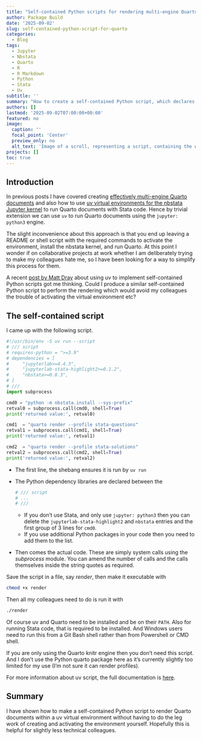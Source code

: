 ```yaml
---
title: "Self-contained Python scripts for rendering multi-engine Quarto documents"
author: Package Build
date: '2025-09-02'
slug: self-contained-python-script-for-quarto
categories:
  - Blog
tags:
  - Jupyter
  - Nbstata
  - Quarto
  - R
  - R Markdown
  - Python
  - Stata
  - Uv
subtitle: ''
summary: "How to create a self-contained Python script, which declares the dependencies for the virtual environment to run Jupyter, for rendering Quarto documents. This allows non-technical users to simply run a single command to setup and activate a virtual environment and have the Quarto document rendered for them."
authors: []
lastmod: '2025-09-02T07:00:00+00:00'
featured: no
image:
  caption: ''
  focal_point: 'Center'
  preview_only: no
  alt_text: 'Image of a scroll, representing a script, containing the word Quarto and the Python and Jupyter logos.'
projects: []
toc: true
---
```


## Introduction

In previous posts I have covered creating [effectively multi-engine Quarto documents](https://remlapmot.github.io/post/2025/multi-engine-quarto/) and also how to use [uv virtual environments for the nbstata Jupyter kernel](https://remlapmot.github.io/post/2025/nbstata-uv-venv/) to run Quarto documents with Stata code. Hence by trivial extension we can use `uv` to run Quarto documents using the `jupyter: python3` engine.

The slight inconvenience about this approach is that you end up leaving a README or shell script with the required commands to activate the environment, install the nbstata kernel, and run Quarto. At this point I wonder if on collaborative projects at work whether I am deliberately trying to make my colleagues hate me, so I have been looking for a way to simplify this process for them.

A recent [post by Matt Dray](https://www.rostrum.blog/posts/2025-08-11-uv-standalone/) about using uv to implement self-contained Python scripts got me thinking. Could I produce a similar self-contained Python script to perform the rendering which would avoid my colleagues the trouble of activating the virtual environment etc?

## The self-contained script

I came up with the following script.

```python
#!/usr/bin/env -S uv run --script
# /// script
# requires-python = ">=3.9"
# dependencies = [
#     "jupyterlab>=4.4.3",
#     "jupyterlab-stata-highlight2>=0.1.2",
#     "nbstata>=0.8.3",
# ]
# ///
import subprocess

cmd0 = "python -m nbstata.install --sys-prefix"
retval0 = subprocess.call(cmd0, shell=True)
print('returned value:', retval0)

cmd1  = "quarto render --profile stata-questions"
retval1 = subprocess.call(cmd1, shell=True)
print('returned value:', retval1)

cmd2  = "quarto render --profile stata-solutions"
retval2 = subprocess.call(cmd2, shell=True)
print('returned value:', retval2)
```

* The first line, the shebang ensures it is run by `uv run`
* The Python dependency libraries are declared between the
  ```python
  # /// script
  # ...
  # ///
  ```
  
  * If you don't use Stata, and only use `jupyter: python3` then you can delete the `jupyterlab-stata-highlight2` and `nbstata` entries and the first group of 3 lines for `cmd0`.
  * If you use additional Python packages in your code then you need to add them to the list.
* Then comes the actual code. These are simply system calls using the _subprocess_ module. You can amend the number of calls and the calls themselves inside the string quotes as required. 

Save the script in a file, say _render_, then make it executable with

```sh
chmod +x render
```

Then all my colleagues need to do is run it with

```sh
./render
```

Of course uv and Quarto need to be installed and be on their `PATH`. Also for running Stata code, that is required to be installed. And Windows users need to run this from a Git Bash shell rather than from Powershell or CMD shell.

If you are only using the Quarto knitr engine then you don't need this script. And I don't use the Python quarto package here as it's currently slightly too limited for my use (I'm not sure it can render profiles).

For more information about uv script, the full documentation is [here](https://docs.astral.sh/uv/guides/scripts/#creating-a-python-script).

## Summary

I have shown how to make a self-contained Python script to render Quarto documents within a uv virtual environment without having to do the leg work of creating and activating the environment yourself. Hopefully this is helpful for slightly less technical colleagues.
